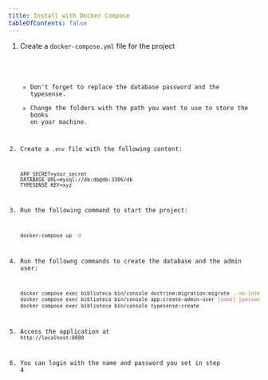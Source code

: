 ```yaml
---
title: Install with Docker Compose
tableOfContents: false
---
```



<Steps>

1. Create a `docker-compose.yml` file for the project

    <Code code={importedCode} lang="yml" title="docker-compose.yml" mark={highlights} />

    - Don't forget to replace the database password and the typesense.
    - Change the folders with the path you want to use to store the books on your machine.

2. Create a `.env` file with the following content:

    ```env
    APP_SECRET=your_secret
    DATABASE_URL=mysql://db:db@db:3306/db
    TYPESENSE_KEY=xyz
    ```
3. Run the following command to start the project:

    ```bash
    docker-compose up -d
    ```
4. Run the followng commands to create the database and the admin user:

    ```bash
    docker compose exec biblioteca bin/console doctrine:migration:migrate --no-interaction
    docker compose exec biblioteca bin/console app:create-admin-user [name] [password]
    docker compose exec biblioteca bin/console typesense:create
    ```
5. Access the application at `http://localhost:8080`

6. You can login with the name and password you set in step 4
</Steps>


